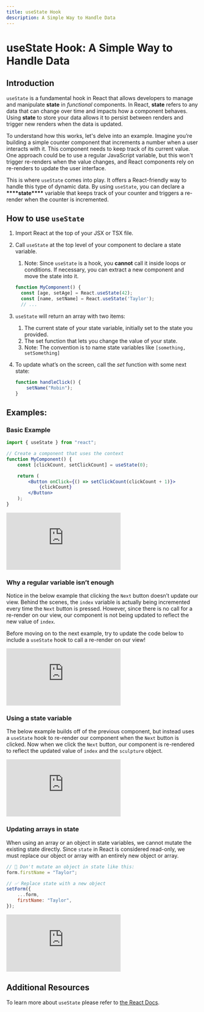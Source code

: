 ```yaml
---
title: useState Hook
description: A Simple Way to Handle Data
---
```



# useState Hook: A Simple Way to Handle Data

## Introduction

`useState` is a fundamental hook in React that allows developers to manage and manipulate **state** in _functional_ components. In React, **state** refers to any data that can change over time and impacts how a component behaves. Using **state** to store your data allows it to persist between renders and trigger new renders when the data is updated.

To understand how this works, let's delve into an example. Imagine you’re building a simple counter component that increments a number when a user interacts with it. This component needs to keep track of its current value. One approach could be to use a regular JavaScript variable, but this won't trigger re-renders when the value changes, and React components rely on re-renders to update the user interface.

This is where `useState` comes into play. It offers a React-friendly way to handle this type of dynamic data. By using `useState`, you can declare a ****\*\*\*\*****state****\*\*\*\***** variable that keeps track of your counter and triggers a re-render when the counter is incremented.

## How to use `useState`

1. Import React at the top of your JSX or TSX file.
2. Call `useState` at the top level of your component to declare a state variable.

    1. Note: Since `useState` is a hook, you **cannot** call it inside loops or conditions. If necessary, you can extract a new component and move the state into it.

    ```jsx
    function MyComponent() {
      const [age, setAge] = React.useState(42);
      const [name, setName] = React.useState('Taylor');
      // ...
    ```

3. `useState` will return an array with two items:
    1. The current state of your state variable, initially set to the state you provided.
    2. The set function that lets you change the value of your state.
    3. Note: The convention is to name state variables like `[something, setSomething]`
4. To update what’s on the screen, call the _set_ function with some next state:

    ```jsx
    function handleClick() {
        setName("Robin");
    }
    ```

## Examples:

### Basic Example

```jsx
import { useState } from "react";

// Create a component that uses the context
function MyComponent() {
    const [clickCount, setClickCount] = useState(0);

    return (
        <Button onClick={() => setClickCount(clickCount + 1)}>
            {clickCount}
        </Button>
    );
}
```

<Embed src="https://codesandbox.io/embed/morning-bash-6wz9ly?fontsize=14&hidenavigation=1&theme=dark" />

### Why a regular variable isn’t enough

Notice in the below example that clicking the `Next` button doesn’t update our view. Behind the scenes, the `index` variable is actually being incremented every time the `Next` button is pressed. However, since there is no call for a re-render on our view, our component is not being updated to reflect the new value of `index`.

Before moving on to the next example, try to update the code below to include a `useState` hook to call a re-render on our view!

<Embed src="https://codesandbox.io/embed/usestate-nostate-2cwxsf?fontsize=14&hidenavigation=1&module=%2FApp.js&theme=dark" />

### Using a state variable

The below example builds off of the previous component, but instead uses a `useState` hook to re-render our component when the `Next` button is clicked. Now when we click the `Next` button, our component is re-rendered to reflect the updated value of `index` and the `sculpture` object.

<Embed src="https://codesandbox.io/embed/fast-mountain-s32q2s?fontsize=14&hidenavigation=1&module=%2FApp.js&theme=dark" />

### Updating arrays in state

When using an array or an object in state variables, we cannot mutate the existing state directly. Since `state` in React is considered read-only, we must replace our object or array with an entirely new object or array.

```jsx
// 🚩 Don't mutate an object in state like this:
form.firstName = "Taylor";
```

```jsx
// ✅ Replace state with a new object
setForm({
    ...form,
    firstName: "Taylor",
});
```

<Embed src="https://codesandbox.io/embed/usestate-arrayexample-f4r6gs?fontsize=14&hidenavigation=1&theme=dark" />

## Additional Resources

To learn more about `useState` please refer to [the React Docs](https://react.dev/reference/react/useState).
